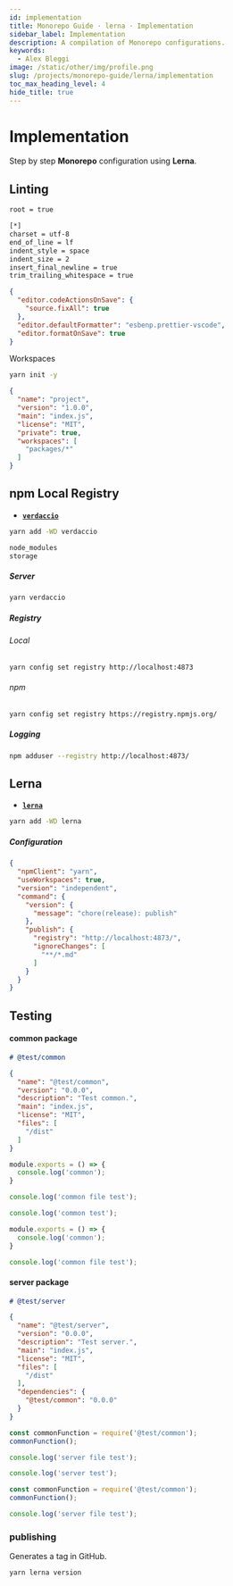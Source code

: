 ```yaml
---
id: implementation
title: Monorepo Guide · lerna · Implementation
sidebar_label: Implementation
description: A compilation of Monorepo configurations.
keywords:
  - Alex Bleggi
image: /static/other/img/profile.png
slug: /projects/monorepo-guide/lerna/implementation
toc_max_heading_level: 4
hide_title: true
---
```



# Implementation

Step by step **Monorepo** configuration using **Lerna**.

## Linting

```txt {1-9} title=".editorconfig"
root = true

[*]
charset = utf-8
end_of_line = lf
indent_style = space
indent_size = 2
insert_final_newline = true
trim_trailing_whitespace = true
```

```json {1-7} title=".vscode/settings.json"
{
  "editor.codeActionsOnSave": {
    "source.fixAll": true
  },
  "editor.defaultFormatter": "esbenp.prettier-vscode",
  "editor.formatOnSave": true
}
```

 Workspaces

```bash
yarn init -y
```

```json {6,7-9} title="package.json"
{
  "name": "project",
  "version": "1.0.0",
  "main": "index.js",
  "license": "MIT",
  "private": true,
  "workspaces": [
    "packages/*"
  ]
}
```

## npm Local Registry

- **[`verdaccio`](https://www.npmjs.com/package/verdaccio)**

```bash
yarn add -WD verdaccio
```

```txt {1-2} title=".gitignore"
node_modules
storage
```

##### Server

```bash
yarn verdaccio
```

##### Registry

###### Local

```bash
yarn config set registry http://localhost:4873
```

###### npm

```bash
yarn config set registry https://registry.npmjs.org/
```

##### Logging

```bash
npm adduser --registry http://localhost:4873/
```

## Lerna

- **[`lerna`](https://www.npmjs.com/package/lerna)**

```bash
yarn add -WD lerna
```

##### Configuration

```json {1-16} title="lerna.json"
{
  "npmClient": "yarn",
  "useWorkspaces": true,
  "version": "independent",
  "command": {
    "version": {
      "message": "chore(release): publish"
    },
    "publish": {
      "registry": "http://localhost:4873/",
      "ignoreChanges": [
        "**/*.md"
      ]
    }
  }
}
```

## Testing

#### common package

```md title="packages/common/README.md"
# @test/common
```

```json title="packages/common/package.json"
{
  "name": "@test/common",
  "version": "0.0.0",
  "description": "Test common.",
  "main": "index.js",
  "license": "MIT",
  "files": [
    "/dist"
  ]
}
```

```javascript title="packages/common/index.js"
module.exports = () => {
  console.log('common');
}
```

```javascript title="packages/common/file.js"
console.log('common file test');
```

```javascript title="packages/common/test/index.js"
console.log('common test');
```

```javascript title="packages/common/dist/index.js"
module.exports = () => {
  console.log('common');
}
```

```javascript title="packages/common/dist/file.js"
console.log('common file test');
```

#### server package

```md title="packages/server/README.md"
# @test/server
```

```json title="packages/server/package.json"
{
  "name": "@test/server",
  "version": "0.0.0",
  "description": "Test server.",
  "main": "index.js",
  "license": "MIT",
  "files": [
    "/dist"
  ],
  "dependencies": {
    "@test/common": "0.0.0"
  }
}
```

```javascript title="packages/server/index.js"
const commonFunction = require('@test/common');
commonFunction();
```

```javascript title="packages/server/file.js"
console.log('server file test');
```

```javascript title="packages/server/test/index.js"
console.log('server test');
```

```javascript title="packages/server/dist/index.js"
const commonFunction = require('@test/common');
commonFunction();

```

```javascript title="packages/server/dist/file.js"
console.log('server file test');
```

### publishing

Generates a tag in GitHub.

```
yarn lerna version
```
